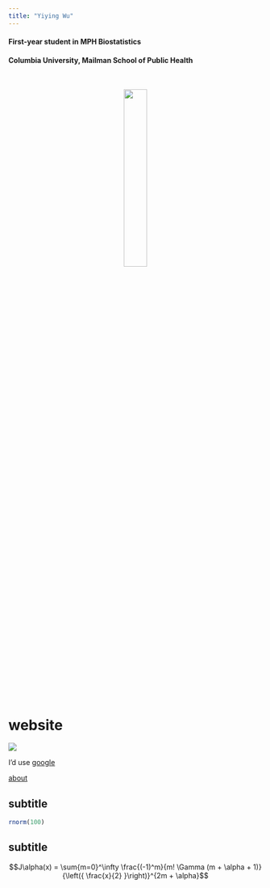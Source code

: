 ```yaml
---
title: "Yiying Wu"
---
```


####   First-year student in MPH Biostatistics <br>
####   Columbia University, Mailman School of Public Health

<br>
<center>

![](images/wyy2.jpg){width=30%}

</center>
<br>

# website

![](https://media.giphy.com/media/drXGoW1iudhKw/giphy.gif)

I’d use [google](https://google.cn)

[about](about.html)


##    subtitle

```r
rnorm(100)
```

##    subtitle

$$J\alpha(x) = \sum{m=0}^\infty \frac{(-1)^m}{m! \Gamma (m + \alpha + 1)} {\left({ \frac{x}{2} }\right)}^{2m + \alpha}$$



